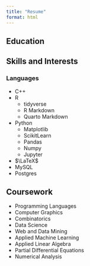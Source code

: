 ```yaml
---
title: "Resume"
format: html
---
```


## Education

## Skills and Interests
### Languages
* C++
* R
    * tidyverse
    * R Markdown
    * Quarto Markdown
* Python
    * Matplotlib
    * ScikitLearn
    * Pandas
    * Numpy
    * Jupyter
* $\LaTeX$
* MySQL
* Postgres

## Coursework
* Programming Languages
* Computer Graphics
* Combinatorics
* Data Science
* Web and Data Mining
* Applied Machine Learning
* Applied Linear Algebra
* Partial Differential Equations
* Numerical Analysis